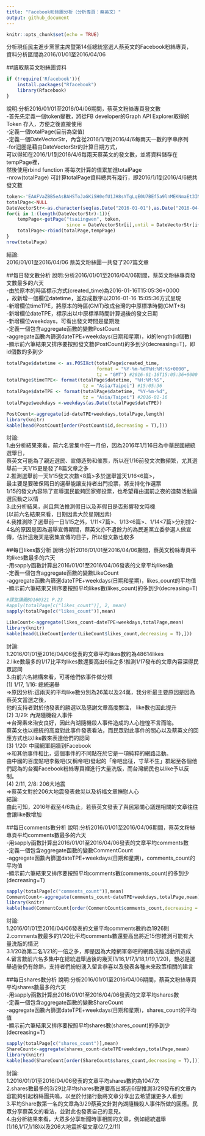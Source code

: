 ```yaml
---
title: "Facebook粉絲團分析（分析專頁：蔡英文）"
output: github_document
---
```


```r
knitr::opts_chunk$set(echo = TRUE)
```
分析現任民主進步黨黨主席暨第14任總統當選人蔡英文的Facebook粉絲專頁，<br/>
資料分析區間為2016/01/01至2016/04/06

##讀取蔡英文粉絲團資料
```r
if (!require('Rfacebook')){
    install.packages("Rfacebook")
    library(Rfacebook)
}
```

說明:分析2016/01/01至2016/04/06期間，蔡英文粉絲專頁發文數<br/>
-首先先定義一個token變數，將從FB developer的Graph API Explorer取得的Token 存入，方便之後直接使用<br/>
-定義一個totalPage(目前為空值)<br/>
-定義一個DateVectorStr，內含從2016/1/1到2016/4/6每兩天一數的字串序列<br/>
-for迴圈是藉由DateVectorStr的計算日期方式，<br/>可以得知在2016/1/1到2016/4/6每兩天蔡英文的發文數，並將資料儲存在tempPage裡，<br/>然後使用rbind function 將每次計算的值累加進totalPage<br/>
-nrow(totalPage) 可計算totalPage資料總共有幾行，即2016/1/1到2016/4/6總共發文數<br/>
```r
token<-'EAAFVaZBB5eAsBAHSToJaGKiSH0efU1JH8sYTgLqE0U7BEf5a9lnMEKNmaEt3IMbV6pjadWIjan9RSuPkTUMeatx8wf7yKqd5gurWHteMdBI9R2QiruifEFcGmHvjYhxtfpf0EtD545tifCAbslSQCqNxlWalWtRNswjmSXQZDZD'
totalPage<-NULL
DateVectorStr<-as.character(seq(as.Date("2016-01-01"),as.Date("2016-04-06"),by="2 days"))
for(i in 1:(length(DateVectorStr)-1)){
    tempPage<-getPage("tsaiingwen", token,
                      since = DateVectorStr[i],until = DateVectorStr[i+1])
    totalPage<-rbind(totalPage,tempPage)
}
nrow(totalPage)
```
結論: <br/>2016/01/01至2016/04/06 蔡英文粉絲團一共發了207篇文章

##每日發文數分析
說明:分析2016/01/01至2016/04/06期間，蔡英文粉絲專頁發文數最多的六天<br/>
-由於原本的時區標示方式(created_time)為2016-01-16T15:05:36+0000<br/>，故新增一個欄位datetime，並存成數字以2016-01-16 15:05:36方式呈現<br/>
-新增欄位timeTPE，將原本的時區(GMT)改成台灣的中原標準時間(GMT+8)<br/>
-新增欄位dateTPE，標示出以中原標準時間計算過後的發文日期<br/>
-新增欄位weekdays，可看出發文時間是星期幾<br/>
-定義一個包含aggregate函數的變數PostCount<br/>
-aggregate函數內篩選dateTPE+weekdays(日期和星期)，id的length(id個數)<br/>
-顯示前六筆結果又排序要按照發文數(PostCount)的多到少(decreasing=T)，即id個數的多到少<br/>
```r
totalPage$datetime <- as.POSIXct(totalPage$created_time, 
                                 format = "%Y-%m-%dT%H:%M:%S+0000", 
                                 tz = "GMT") #2016-01-16T15:05:36+0000
totalPage$timeTPE<- format(totalPage$datetime, "%H:%M:%S", 
                            tz = "Asia/Taipei") #15:05:36
totalPage$dateTPE <- format(totalPage$datetime, "%Y-%m-%d", 
                            tz = "Asia/Taipei") #2016-01-16
totalPage$weekdays <-weekdays(as.Date(totalPage$dateTPE))

PostCount<-aggregate(id~dateTPE+weekdays,totalPage,length)
library(knitr)
kable(head(PostCount[order(PostCount$id,decreasing = T),]))
```

討論:<br/>
1.由分析結果來看，前六名皆集中在一月份，因為2016年1月16日為中華民國總統選舉日，<br/>蔡英文可能為了親近選民、宣傳造勢和催票，所以在1/16前發文次數頻繁，尤其選舉前一天1/15更是發了8篇文章之多<br/>
2.推測選舉前一天1/15發文次數<8篇>多於選舉當天1/16<6篇>，<br/>最主要是要確保隔日的選舉能讓支持者出門投票，將支持化作選票<br/>
1/15的發文內容除了宣導選民能夠回家鄉投票，也希望藉由選前之夜的造勢活動讓選民動之以情<br/>
3.此分析結果，尚且無法推測假日以及非假日是否影響發文時機<br/>
(以前六名結果來看，日期因素<dateTPE>大於星期因素<weekdays>)<br/>
4.我推測除了選舉前一日1/15之外，1/11<7篇>、1/13<6篇>、1/14<7篇>分別排2-4名的原因是因為選舉宣傳期間，蔡英文亦不遺餘力的為民進黨立委參選人做宣傳，估計這幾天是密集宣傳的日子，所以發文數也較多<br/>



##每日likes數分析
說明:分析2016/01/01至2016/04/06期間，蔡英文粉絲專頁平均likes數最多的六天<br/>
-用sapply函數計算出2016/01/01至2016/04/06發表的文章平均likes數<br/>
-定義一個包含aggregate函數的變數LikeCount<br/>
-aggregate函數內篩選dateTPE+weekdays(日期和星期)，likes_count的平均值<br/>
-顯示前六筆結果又排序要按照平均likes數(likes_count)的多到少(decreasing=T)<br/>
```r
#課堂講義BD160321 P.23
#apply(totalPage[c("likes_count")], 2, mean)
sapply(totalPage[c("likes_count")],mean)

LikeCount<-aggregate(likes_count~dateTPE+weekdays,totalPage,mean)
library(knitr)
kable(head(LikeCount[order(LikeCount$likes_count,decreasing = T),]))

```

討論:<br/>
1.2016/01/01至2016/04/06發表的文章平均likes數約為48614likes<br/>
2.like數最多的1/17比平均likes數還要高出6倍之多!推測1/17發布的文章內容深得民眾認同<br/>
3.由前六名結構來看，可將他們依事件做分類<br/>
(1) 1/17, 1/16: 總統選舉<br/>
=>原因分析:這兩天的平均like數分別為26萬以及24萬，我分析最主要原因是因為蔡英文當選之後，<br/>他的支持者對於他發表的勝選以及感謝文章高度關注， like數也因此提升<br/>
(2) 3/29: 內湖隨機殺人事件<br/>
=>台灣素來治安良好，因此內湖隨機殺人事件造成的人心惶惶不言而喻。<br/>蔡英文也以總統的高度對此事件發表看法，而民眾對此事件的關心以及蔡英文的回應方式也以like數來表達他們的認同<br/>
(3) 1/20: 中國網軍翻牆到Facebook<br/>
=>和其他事件相比，這個事件的不同點在於它是一項純粹的網路活動。<br/>由中國的百度貼吧李毅吧(又稱帝吧)發起的「帝吧出征，寸草不生」群起至各個他們認為的台獨Facebook粉絲專頁裡進行大量洗版，而台灣網民也以like予以反制。<br/>
(4) 2/11, 2/8: 206大地震<br/>
=>蔡英文對於206大地震發表救災以及祈福文章撫慰人心<br/>
結論:<br/>由此可知，2016年截至4/6為止，若蔡英文發表了與民眾關心議題相關的文章往往會讓like數增加<br/>


##每日comments數分析
說明:分析2016/01/01至2016/04/06期間，蔡英文粉絲專頁平均comments數最多的六天<br/>
-用sapply函數計算出2016/01/01至2016/04/06發表的文章平均comments數<br/>
-定義一個包含aggregate函數的變數CommentCount<br/>
-aggregate函數內篩選dateTPE+weekdays(日期和星期)，comments_count的平均值<br/>
-顯示前六筆結果又排序要按照平均comments數(comments_count)的多到少(decreasing=T)<br/>
```r
sapply(totalPage[c("comments_count")],mean)
CommentCount<-aggregate(comments_count~dateTPE+weekdays,totalPage,mean)
library(knitr)
kable(head(CommentCount[order(CommentCount$comments_count,decreasing = T),]))

```

討論:<br/>
1.2016/01/01至2016/04/06發表的文章平均comments數約為1926則<br/>
2.comments數最多的1/20比平均comments數還要高出將近15倍!推測可能有大量洗版的情況<br/>
3.1/20為第二名1/21的一倍之多，即是因為大陸網軍帝吧的網路洗版活動所造成<br/>
4.留言數前六名多集中在總統選舉過後的幾天(1/16,1/17,1/18,1/19,1/20)，想必是選舉過後仍有餘熱，支持者們紛紛湧入留言恭喜以及發表各種未來政策相關的建言<br/>


##每日shares數分析
說明:分析2016/01/01至2016/04/06期間，蔡英文粉絲專頁平均shares數最多的六天<br/>
-用sapply函數計算出2016/01/01至2016/04/06發表的文章平均shares數<br/>
-定義一個包含aggregate函數的變數ShareCount<br/>
-aggregate函數內篩選dateTPE+weekdays(日期和星期)，shares_count的平均值<br/>
-顯示前六筆結果又排序要按照平均shares數(shares_count)的多到少(decreasing=T)<br/>
```r
sapply(totalPage[c("shares_count")],mean)
ShareCount<-aggregate(shares_count~dateTPE+weekdays,totalPage,mean)
library(knitr)
kable(head(ShareCount[order(ShareCount$shares_count,decreasing = T),]))

```

討論:<br/>
1.2016/01/01至2016/04/06發表的文章平均shares數約為1047次<br/>
2.shares數最多的3/29比平均shares數還要高出將近6倍!推測3/29發布的文章內容能夠引起粉絲團共鳴，以至於付諸行動將文章分享出去希望讓更多人看到<br/>
3.平均Share數第一名的文章為3/29蔡英文針對內湖隨機殺人事件所做的回應。民眾分享蔡英文的看法，並對此也發表自己的意見。<br/>
4.由分析結果來看，大眾多分享新聞時事相關的文章，例如總統選舉(1/16,1/17,1/18)以及206大地震祈福文章(2/7,2/11)


